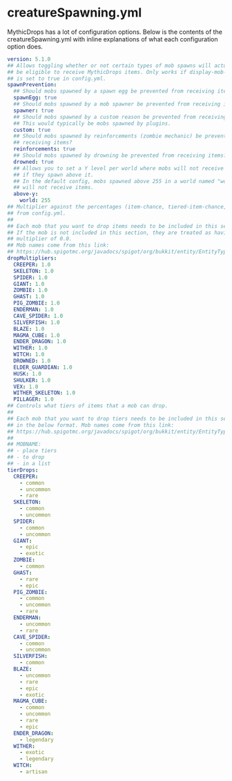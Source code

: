 # creatureSpawning.yml

MythicDrops has a lot of configuration options. Below is the contents of the creatureSpawning.yml with inline
explanations of what each configuration option does.

```yaml
version: 5.1.0
## Allows toggling whether or not certain types of mob spawns will actually
## be eligible to receive MythicDrops items. Only works if display-mob-equipment
## is set to true in config.yml.
spawnPrevention:
  ## Should mobs spawned by a spawn egg be prevented from receiving items?
  spawnEgg: true
  ## Should mobs spawned by a mob spawner be prevented from receiving items?
  spawner: true
  ## Should mobs spawned by a custom reason be prevented from receiving items?
  ## This would typically be mobs spawned by plugins.
  custom: true
  ## Should mobs spawned by reinforcements (zombie mechanic) be prevented from
  ## receiving items?
  reinforcements: true
  ## Should mobs spawned by drowning be prevented from receiving items?
  drowned: true
  ## Allows you to set a Y level per world where mobs will not receive items
  ## if they spawn above it.
  ## In the default config, mobs spawned above 255 in a world named "world"
  ## will not receive items.
  above-y:
    world: 255
## Multiplier against the percentages (item-chance, tiered-item-chance, etc.)
## from config.yml.
##
## Each mob that you want to drop items needs to be included in this section.
## If the mob is not included in this section, they are treated as having a
## multiplier of 0.0.
## Mob names come from this link:
## https://hub.spigotmc.org/javadocs/spigot/org/bukkit/entity/EntityType.html
dropMultipliers:
  CREEPER: 1.0
  SKELETON: 1.0
  SPIDER: 1.0
  GIANT: 1.0
  ZOMBIE: 1.0
  GHAST: 1.0
  PIG_ZOMBIE: 1.0
  ENDERMAN: 1.0
  CAVE_SPIDER: 1.0
  SILVERFISH: 1.0
  BLAZE: 1.0
  MAGMA_CUBE: 1.0
  ENDER_DRAGON: 1.0
  WITHER: 1.0
  WITCH: 1.0
  DROWNED: 1.0
  ELDER_GUARDIAN: 1.0
  HUSK: 1.0
  SHULKER: 1.0
  VEX: 1.0
  WITHER_SKELETON: 1.0
  PILLAGER: 1.0
## Controls what tiers of items that a mob can drop.
##
## Each mob that you want to drop tiers needs to be included in this section
## in the below format. Mob names come from this link:
## https://hub.spigotmc.org/javadocs/spigot/org/bukkit/entity/EntityType.html
##
## MOBNAME:
## - place tiers
## - to drop
## - in a list
tierDrops:
  CREEPER:
    - common
    - uncommon
    - rare
  SKELETON:
    - common
    - uncommon
  SPIDER:
    - common
    - uncommon
  GIANT:
    - epic
    - exotic
  ZOMBIE:
    - common
  GHAST:
    - rare
    - epic
  PIG_ZOMBIE:
    - common
    - uncommon
    - rare
  ENDERMAN:
    - uncommon
    - rare
  CAVE_SPIDER:
    - common
    - uncommon
  SILVERFISH:
    - common
  BLAZE:
    - uncommon
    - rare
    - epic
    - exotic
  MAGMA_CUBE:
    - common
    - uncommon
    - rare
    - epic
  ENDER_DRAGON:
    - legendary
  WITHER:
    - exotic
    - legendary
  WITCH:
    - artisan
```
